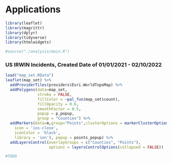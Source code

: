# Applications


```{r setup, echo=FALSE, message=FALSE}
library(leaflet)
library(magrittr)
library(dplyr)
library(tidyverse)
library(htmlwidgets)

```
```{r run-main, message=FALSE, echo=FALSE, warning=FALSE}
#source("./analysis/main.R")

```
### US IRWIN Incidents, Created Date of 01/01/2021 - 02/10/2022
```{r code, message=FALSE, echo=FALSE, warning=FALSE}
load("map_set.RData")
leaflet(map_set) %>%
  addProviderTiles(providers$Esri.WorldTopoMap) %>%
  addPolygons(data=map_set,
              stroke = FALSE,
              fillColor = ~pal_fun(map_set$count),
              fillOpacity = 0.6,
              smoothFactor = 0.5,
              popup = p_popup,
              group = "Counties") %>%
  addMarkers(data=m,group="Points",clusterOptions = markerClusterOptions(),icon =  awesomeIcons(
    icon = 'ios-close',
    iconColor = 'black',
    library = 'ion'), popup = points_popup) %>%
  addLayersControl(overlayGroups = c("Counties", "Points"),
                   options = layersControlOptions(collapsed = FALSE))

```

```{r examples2, message=FALSE, echo=FALSE, warning=FALSE}

#TODO

```
